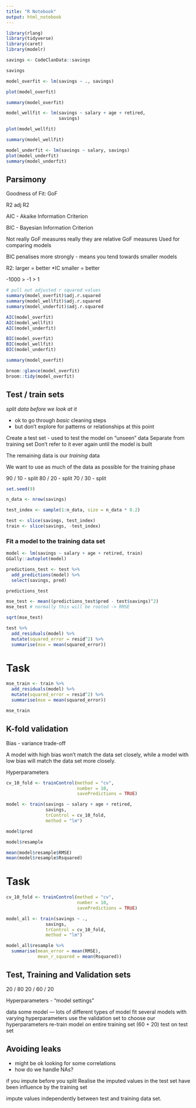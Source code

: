 ```yaml
---
title: "R Notebook"
output: html_notebook
---
```


```r
library(rlang)
library(tidyverse)
library(caret)
library(modelr)

```


```r

savings <- CodeClanData::savings

savings

```

```r

model_overfit <- lm(savings ~ ., savings)

plot(model_overfit)

summary(model_overfit)

```

```r

model_wellfit <- lm(savings ~ salary + age + retired,
                    savings)

plot(model_wellfit)

summary(model_wellfit)

```

```r

model_underfit <- lm(savings ~ salary, savings)
plot(model_underfit)
summary(model_underfit)

```

## Parsimony

Goodness of Fit: GoF

R2
adj R2

AIC - Akaike Information Criterion

BIC - Bayesian Information Criterion

Not really GoF measures
really they are relative GoF measures
Used for comparing models

BIC penalises more strongly
 - means you tend towards smaller models
 
R2: larger = better
*IC smaller = better

-1000 > -1 > 1

```r
# pull out adjusted r squared values 
summary(model_overfit)$adj.r.squared
summary(model_wellfit)$adj.r.squared
summary(model_underfit)$adj.r.squared

AIC(model_overfit)
AIC(model_wellfit)
AIC(model_underfit)

BIC(model_overfit)
BIC(model_wellfit)
BIC(model_underfit)

```

```r

summary(model_overfit)

broom::glance(model_overfit)
broom::tidy(model_overfit)

```

## Test / train sets

_split data before we look at it_

- ok to go through _basic_ cleaning steps
- but don't explore for patterns or relationships at this point

Create a test set - used to test the model on "unseen" data
Separate from training set
Don't refer to it ever again until the model is built

The remaining data is our _training_ data

We want to use as much of the data as possible for the training phase

90 / 10 - split
80 / 20 - split
70 / 30 - split

```r

set.seed(9)

n_data <- nrow(savings)

test_index <- sample(1:n_data, size = n_data * 0.2)

test <- slice(savings, test_index)
train <- slice(savings, -test_index)

```

### Fit a model to the training data set

```r

model <- lm(savings ~ salary + age + retired, train)
GGally::autoplot(model)

```

```r

predictions_test <- test %>% 
  add_predictions(model) %>% 
  select(savings, pred)

predictions_test

```

```r

mse_test <- mean((predictions_test$pred - test$savings)^2)
mse_test # normally this will be rooted -> RMSE

sqrt(mse_test)

```

```r

test %>% 
  add_residuals(model) %>% 
  mutate(squared_error = resid^2) %>% 
  summarise(mse = mean(squared_error))

```
# Task 

```r

mse_train <- train %>% 
  add_residuals(model) %>% 
  mutate(squared_error = resid^2) %>% 
  summarise(mse = mean(squared_error))

mse_train

```

## K-fold validation

Bias - variance trade-off

A model with high bias won't match the data set closely,
while a model with low bias will match the data set more closely.

Hyperparameters

```r

cv_10_fold <- trainControl(method = "cv",
                           number = 10, 
                           savePredictions = TRUE)

model <- train(savings ~ salary + age + retired, 
               savings,
               trControl = cv_10_fold,
               method = "lm")

```

```r

model$pred

```

```r

model$resample

```

```r

mean(model$resample$RMSE)
mean(model$resample$Rsquared)

```
# Task

```r

cv_10_fold <- trainControl(method = "cv",
                           number = 10, 
                           savePredictions = TRUE)

model_all <- train(savings ~ ., 
               savings,
               trControl = cv_10_fold,
               method = "lm")

model_all$resample %>% 
  summarise(mean_error = mean(RMSE),
            mean_r_squared = mean(Rsquared))

```

## Test, Training and Validation sets

20 / 80 
20 / 60 / 20

Hyperparameters - "model settings"

data
some model --- lots of different types of model
fit several models with varying hyperparameters
use the validation set to choose our hyperparameters
re-train model on entire training set (60 + 20)
test on test set

## Avoiding leaks

- might be ok looking for some correlations
- how do we handle NAs?

if you impute before you split 
Realise the imputed values in the test set have been influence by the training set

impute values independently between test and training data set.

